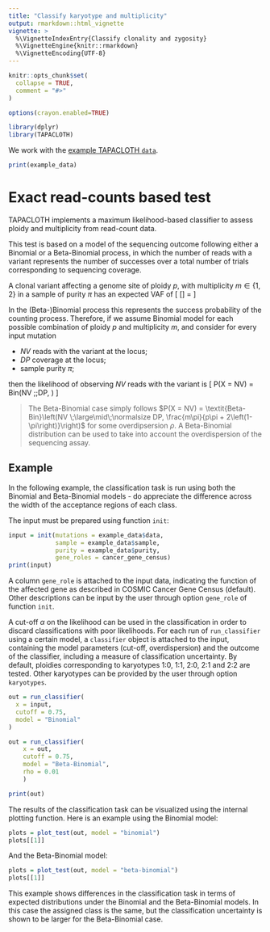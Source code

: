 ```yaml
---
title: "Classify karyotype and multiplicity"
output: rmarkdown::html_vignette
vignette: >
  %\VignetteIndexEntry{Classify clonality and zygosity}
  %\VignetteEngine{knitr::rmarkdown}
  %\VignetteEncoding{UTF-8}
---
```


```r
knitr::opts_chunk$set(
  collapse = TRUE,
  comment = "#>"
)

options(crayon.enabled=TRUE)
```

```r
library(dplyr)
library(TAPACLOTH)
```

We work with the [example TAPACLOTH `data`](TAPACLOTH.html).

```r
print(example_data)
```

# Exact read-counts based test

TAPACLOTH implements a maximum likelihood-based classifier to assess ploidy and multiplicity from read-count data.

This test is based on a model of the sequencing outcome following either a Binomial or a Beta-Binomial process, in which the number of reads with a variant represents the number of successes over a total number of trials corresponding to sequencing coverage. 

A clonal variant affecting a genome site of ploidy $p$, with multiplicity $m \in \{1,2\}$ in a sample of purity $\pi$
has an expected VAF of
\[
\mathbb{E}[\text{VAF}] = \frac{m\pi}{p\pi + 2\left(1-\pi\right)}
\] 

In the (Beta-)Binomial process this represents the success probability of the counting process. Therefore, if we assume Binomial model for each possible combination of ploidy $p$ and multiplicity $m$, and consider for every input mutation

- $NV$ reads with the variant at the locus;
- $DP$ coverage at the locus;
- sample purity $\pi$;

then the likelihood of observing $NV$ reads with the variant is
\[
P(X = NV) = Bin\left(NV \;\large\mid\;\normalsize DP, \frac{m\pi}{p\pi + 2\left(1-\pi\right)}\right)
\] 

> The Beta-Binomial case simply follows $P(X = NV) = \textit{Beta-Bin}\left(NV \;\large\mid\;\normalsize DP, \frac{m\pi}{p\pi + 2\left(1-\pi\right)}\right)$ for some overdipsersion $\rho$. A Beta-Binomial distribution can be used to take into account the overdispersion of the sequencing assay. 

## Example 

In the following example, the classification task is run using both the Binomial and Beta-Binomial models - do appreciate the difference across the width of the acceptance regions of each class. 

The input must be prepared using function `init`:
```r
input = init(mutations = example_data$data,
             sample = example_data$sample,
             purity = example_data$purity,
             gene_roles = cancer_gene_census)
print(input)
```
A column `gene_role` is attached to the input data, indicating the function of the
affected gene as described in COSMIC Cancer Gene Census (default). Other descriptions can
be input by the user through option `gene_role` of function `init`.

A cut-off $\alpha$ on the likelihood can be used in the classification in order to
discard classifications with poor likelihoods.
For each run of `run_classifier` using a certain model, a `classifier` object is 
attached to the input, containing the model parameters (cut-off, overdispersion) and 
the outcome of the classifier, including a measure of classification uncertainty.
By default, ploidies corresponding to karyotypes 1:0, 1:1, 2:0, 2:1 and 2:2 are 
tested. Other karyotypes can be provided by the user through option `karyotypes`.

```r
out = run_classifier(
  x = input,
  cutoff = 0.75,
  model = "Binomial"
)

out = run_classifier(
    x = out,
    cutoff = 0.75,
    model = "Beta-Binomial",
    rho = 0.01
    )

print(out)
```
The results of the classification task can be visualized using the internal 
plotting function. Here is an example using the Binomial model:
```r
plots = plot_test(out, model = "binomial")
plots[[1]]
```
And the Beta-Binomial model:
```r
plots = plot_test(out, model = "beta-binomial")
plots[[1]]
```

This example shows differences in the classification task in terms of expected distributions 
under the Binomial and the Beta-Binomial models. In this case the assigned class is the same,
but the classification uncertainty is shown to be larger for the Beta-Binomial case.
